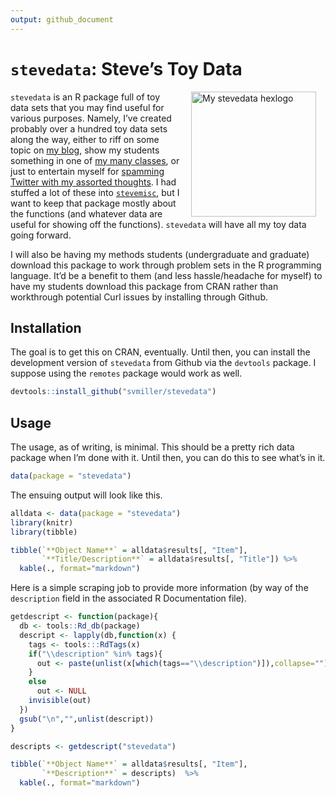 ```yaml
---
output: github_document
---
```


# `stevedata`: Steve's Toy Data

<img src="http://svmiller.com/images/stevedata-hexlogo.png" alt="My stevedata  hexlogo" align="right" width="200" style="padding: 0 15px; float: right;"/>

`stevedata` is an R package full of toy data sets that you may find useful for various purposes. Namely, I've created probably over a hundred toy data sets along the way, either to riff on some topic on [my blog](http://svmiller.com/blog), show my students something in one of [my many classes](http://svmiller.com/teaching), or just to entertain myself for [spamming Twitter with my assorted thoughts](https://twitter.com/stevenvmiller). I had stuffed a lot of these into [`stevemisc`](https://github.com/svmiller/stevemisc), but I want to keep that package mostly about the functions (and whatever data are useful for showing off the functions). `stevedata` will have all my toy data going forward. 

I will also be having my methods students (undergraduate and graduate) download this package to work through problem sets in the R programming language. It'd be a benefit to them (and less hassle/headache for myself) to have my students download this package from CRAN rather than workthrough potential Curl issues by installing through Github.

## Installation

The goal is to get this on CRAN, eventually. Until then, you can install the development version of `stevedata` from Github via the `devtools` package. I suppose using the `remotes` package would work as well.

```r
devtools::install_github("svmiller/stevedata")
```

## Usage

The usage, as of writing, is minimal. This should be a pretty rich data package when I'm done with it. Until then, you can do this to see what's in it.

```r
data(package = "stevedata")
```

The ensuing output will look like this.

```r
alldata <- data(package = "stevedata")
library(knitr)
library(tibble)

tibble(`**Object Name**` = alldata$results[, "Item"],
       `**Title/Description**` = alldata$results[, "Title"]) %>%
  kable(., format="markdown")
```

Here is a simple scraping job to provide more information (by way of the `description` field in the associated R Documentation file).

```r
getdescript <- function(package){
  db <- tools::Rd_db(package)
  descript <- lapply(db,function(x) {
    tags <- tools:::RdTags(x)
    if("\\description" %in% tags){
      out <- paste(unlist(x[which(tags=="\\description")]),collapse="")
    }
    else
      out <- NULL
    invisible(out)
  })
  gsub("\n","",unlist(descript))
}

descripts <- getdescript("stevedata")

tibble(`**Object Name**` = alldata$results[, "Item"],
       `**Description**` = descripts)  %>%
  kable(., format="markdown")

```
